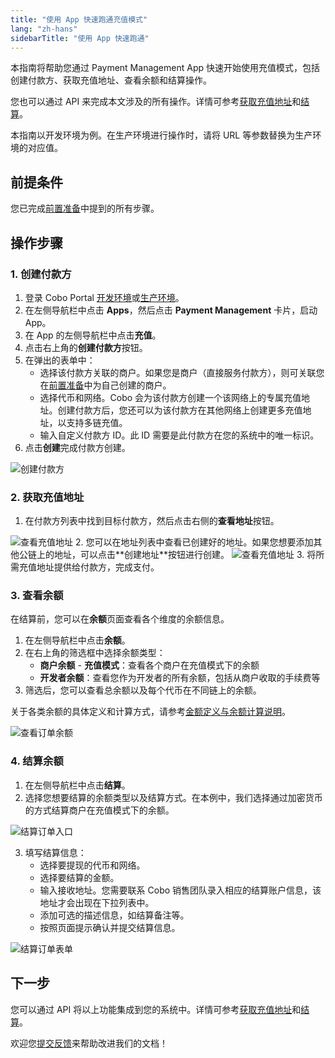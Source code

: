 ```yaml
---
title: "使用 App 快速跑通充值模式"
lang: "zh-hans"
sidebarTitle: "使用 App 快速跑通"
---
```


本指南将帮助您通过 Payment Management App 快速开始使用充值模式，包括创建付款方、获取充值地址、查看余额和结算操作。

您也可以通过 API 来完成本文涉及的所有操作。详情可参考[获取充值地址](/v2_cn/payments/get-topup-addresses)和[结算](/v2_cn/payments/settle-topup)。

<Note>
  本指南以开发环境为例。在生产环境进行操作时，请将 URL 等参数替换为生产环境的对应值。
</Note>

## 前提条件

您已完成[前置准备](/v2_cn/payments/preparation)中提到的所有步骤。

## 操作步骤

### 1. 创建付款方

1. 登录 Cobo Portal [开发环境](https://portal.dev.cobo.com/login)或[生产环境](https://portal.cobo.com/login)。
2. 在左侧导航栏中点击 **Apps**，然后点击 **Payment Management** 卡片，启动 App。
3. 在 App 的左侧导航栏中点击**充值**。
4. 点击右上角的**创建付款方**按钮。
5. 在弹出的表单中：
   - 选择该付款方关联的商户。如果您是商户（直接服务付款方），则可关联您在[前置准备](/v2_cn/payments/preparation)中为自己创建的商户。
   - 选择代币和网络。Cobo 会为该付款方创建一个该网络上的专属充值地址。创建付款方后，您还可以为该付款方在其他网络上创建更多充值地址，以支持多链充值。
   - 输入自定义付款方 ID。此 ID 需要是此付款方在您的系统中的唯一标识。
5. 点击**创建**完成付款方创建。

<img src="/v2_cn/images/payments/create-payers.png" className="screenshot_full_screen" alt="创建付款方" />

### 2. 获取充值地址


1. 在付款方列表中找到目标付款方，然后点击右侧的**查看地址**按钮。

<img src="/v2_cn/images/payments/view-address-button.png" className="screenshot_full_screen" alt="查看充值地址" />
2. 您可以在地址列表中查看已创建好的地址。如果您想要添加其他公链上的地址，可以点击**创建地址**按钮进行创建。
<img src="/v2_cn/images/payments/view-topup-addresses.png" className="screenshot_full_screen" alt="查看充值地址" />
3. 将所需充值地址提供给付款方，完成支付。


### 3. 查看余额

在结算前，您可以在**余额**页面查看各个维度的余额信息。

1. 在左侧导航栏中点击**余额**。
2. 在右上角的筛选框中选择余额类型：
   - **商户余额** - **充值模式**：查看各个商户在充值模式下的余额
   - **开发者余额**：查看您作为开发者的所有余额，包括从商户收取的手续费等
3. 筛选后，您可以查看总余额以及每个代币在不同链上的余额。

关于各类余额的具体定义和计算方式，请参考[金额定义与余额计算说明](/v2_cn/payments/amounts-and-balances)。

<img src="/v2_cn/images/payments/view-topup-balances.png" className="screenshot_full_screen" alt="查看订单余额" />

### 4. 结算余额

1. 在左侧导航栏中点击**结算**。
2. 选择您想要结算的余额类型以及结算方式。在本例中，我们选择通过加密货币的方式结算商户在充值模式下的余额。

<img src="/v2_cn/images/payments/settle-topup-button.png" className="screenshot_full_screen" alt="结算订单入口" />

3. 填写结算信息：
   - 选择要提现的代币和网络。
   - 选择要结算的金额。
   - 输入接收地址。<Note>您需要联系 Cobo 销售团队录入相应的结算账户信息，该地址才会出现在下拉列表中。</Note>
   - 添加可选的描述信息，如结算备注等。
   - 按照页面提示确认并提交结算信息。

<img src="/v2_cn/images/payments/settle-topup-form.png" className="screenshot_modal" alt="结算订单表单" />


## 下一步

您可以通过 API 将以上功能集成到您的系统中。详情可参考[获取充值地址](/v2_cn/payments/get-topup-addresses)和[结算](/v2_cn/payments/settle-topup)。

<Tip>欢迎您[提交反馈](https://forms.zohopublic.com/cobo/form/DocumentFeedbackForm/formperma/QvLOhxJv1_JMsJ-1dleZ8Itb_7rzN-LtgvsDdxosoVI)来帮助改进我们的文档！</Tip>